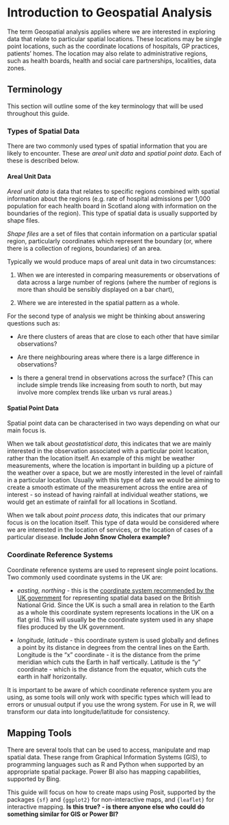 # Introduction to Geospatial Analysis

The term Geospatial analysis applies where we are interested in exploring data that relate to particular spatial locations. These locations may be single point locations, such as the coordinate locations of hospitals, GP practices, patients' homes. The location may also relate to administrative regions, such as health boards, health and social care partnerships, localities, data zones.

## Terminology

This section will outline some of the key terminology that will be used throughout this guide.

### Types of Spatial Data

There are two commonly used types of spatial information that you are likely to encounter. These are *areal unit data* and *spatial point data*. Each of these is described below. 

#### Areal Unit Data

*Areal unit data* is data that relates to specific regions combined with spatial information about the regions (e.g. rate of hospital admissions per 1,000 population for each health board in Scotland along with information on the boundaries of the region). This type of spatial data is usually supported by shape files. 

*Shape files* are a set of files that contain information on a particular spatial region, particularly coordinates which represent the boundary (or, where there is a collection of regions, boundaries) of an area. 

Typically we would produce maps of areal unit data in two circumstances:

1. When we are interested in comparing measurements or observations of data across a large number of regions (where the number of regions is more than should be sensibly displayed on a bar chart), 

2. Where we are interested in the spatial pattern as a whole. 

For the second type of analysis we might be thinking about answering questions such as:

- Are there clusters of areas that are close to each other that have similar observations?

- Are there neighbouring areas where there is a large difference in observations?

- Is there a general trend in observations across the surface? (This can include simple trends like increasing from south to north, but may involve more complex trends like urban vs rural areas.)

#### Spatial Point Data

Spatial point data can be characterised in two ways depending on what our main focus is.

When we talk about *geostatistical data*, this indicates that we are mainly interested in the observation associated with a particular point location, rather than the location itself. An example of this might be weather measurements, where the location is important in building up a picture of the weather over a space, but we are mostly interested in the level of rainfall in a particular location. Usually with this type of data we would be aiming to create a smooth estimate of the measurement across the entire area of interest - so instead of having rainfall at individual weather stations, we would get an estimate of rainfall for all locations in Scotland.

When we talk about *point process data*, this indicates that our primary focus is on the location itself. This type of data would be considered where we are interested in the location of services, or the location of cases of a particular disease. **Include John Snow Cholera example?**

### Coordinate Reference Systems

Coordinate reference systems are used to represent single point locations. Two commonly used coordinate systems in the UK are:

- *easting, northing* - this is the [coordinate system recommended by the UK government](https://www.gov.uk/guidance/uk-geospatial-data-standards-coordinate-reference-systems) for representing spatial data based on the British National Grid. Since the UK is such a small area in relation to the Earth as a whole this coordinate system represents locations in the UK on a flat grid. This will usually be the coordinate system used in any shape files produced by the UK government.

- *longitude, latitude* - this coordinate system is used globally and defines a point by its distance in degrees from the central lines on the Earth. Longitude is the "x" coordinate - it is the distance from the prime meridian which cuts the Earth in half vertically. Latitude is the "y" coordinate - which is the distance from the equator, which cuts the earth in half horizontally.

It is important to be aware of which coordinate reference system you are using, as some tools will only work with specific types which will lead to errors or unusual output if you use the wrong system. For use in R, we will transform our data into longitude/latitude for consistency.

## Mapping Tools

There are several tools that can be used to access, manipulate and map spatial data. These range from Graphical Information Systems (GIS), to programming languages such as R and Python when supported by an appropriate spatial package. Power BI also has mapping capabilities, supported by Bing. 

This guide will focus on how to create maps using Posit, supported by the packages `{sf}` and `{ggplot2}` for non-interactive maps, and `{leaflet}` for interactive mapping. **Is this true? - is there anyone else who could do something similar for GIS or Power BI?**

